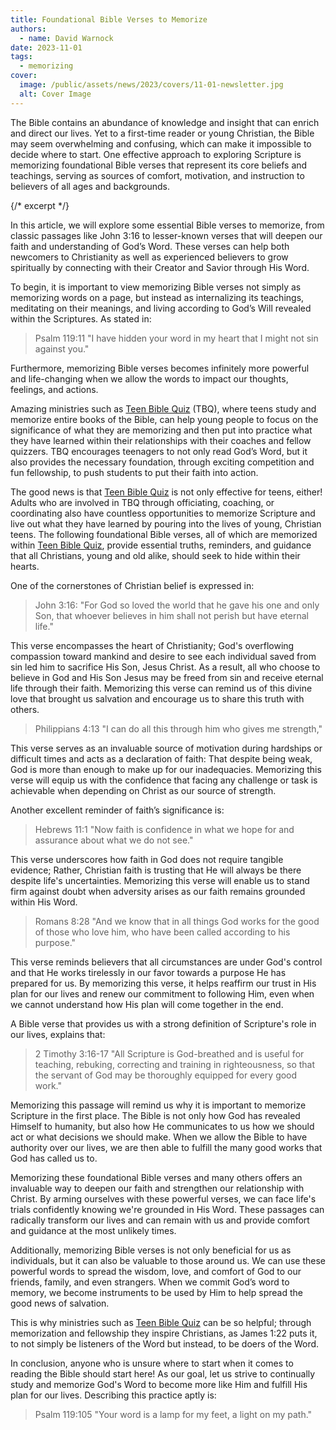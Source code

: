 ```yaml
---
title: Foundational Bible Verses to Memorize
authors:
  - name: David Warnock
date: 2023-11-01
tags:
  - memorizing
cover:
  image: /public/assets/news/2023/covers/11-01-newsletter.jpg
  alt: Cover Image
---
```


The Bible contains an abundance of knowledge and insight that can enrich and direct our lives. Yet to a first-time reader or young Christian, the Bible may seem overwhelming and confusing, which can make it impossible to decide where to start. One effective approach to exploring Scripture is memorizing foundational Bible verses that represent its core beliefs and teachings, serving as sources of comfort, motivation, and instruction to believers of all ages and backgrounds.

{/* excerpt */}

In this article, we will explore some essential Bible verses to memorize, from classic passages like John 3:16 to lesser-known verses that will deepen our faith and understanding of God’s Word. These verses can help both newcomers to Christianity as well as experienced believers to grow spiritually by connecting with their Creator and Savior through His Word.

To begin, it is important to view memorizing Bible verses not simply as memorizing words on a page, but instead as internalizing its teachings, meditating on their meanings, and living according to God’s Will revealed within the Scriptures. As stated in: 

> Psalm 119:11 "I have hidden your word in my heart that I might not sin against you." 
> 
Furthermore, memorizing Bible verses becomes infinitely more powerful and life-changing when we allow the words to impact our thoughts, feelings, and actions.

Amazing ministries such as [Teen Bible Quiz](https://www.biblequiz.com) (TBQ), where teens study and memorize entire books of the Bible, can help young people to focus on the significance of what they are memorizing and then put into practice what they have learned within their relationships with their coaches and fellow quizzers. TBQ encourages teenagers to not only read God’s Word, but it also provides the necessary foundation, through exciting competition and fun fellowship, to push students to put their faith into action.

The good news is that [Teen Bible Quiz](https://www.biblequiz.com) is not only effective for teens, either! Adults who are involved in TBQ through officiating, coaching, or coordinating also have countless opportunities to memorize Scripture and live out what they have learned by pouring into the lives of young, Christian teens. The following foundational Bible verses, all of which are memorized within [Teen Bible Quiz](https://biblequiz.com), provide essential truths, reminders, and guidance that all Christians, young and old alike, should seek to hide within their hearts.

One of the cornerstones of Christian belief is expressed in: 

> John 3:16: "For God so loved the world that he gave his one and only Son, that whoever believes in him shall not perish but have eternal life." 

This verse encompasses the heart of Christianity; God's overflowing compassion toward mankind and desire to see each individual saved from sin led him to sacrifice His Son, Jesus Christ. As a result, all who choose to believe in God and His Son Jesus may be freed from sin and receive eternal life through their faith. Memorizing this verse can remind us of this divine love that brought us salvation and encourage us to share this truth with others.

> Philippians 4:13 "I can do all this through him who gives me strength," 

This verse serves as an invaluable source of motivation during hardships or difficult times and acts as a declaration of faith: That despite being weak, God is more than enough to make up for our inadequacies. Memorizing this verse will equip us with the confidence that facing any challenge or task is achievable when depending on Christ as our source of strength.

Another excellent reminder of faith’s significance is:

> Hebrews 11:1 "Now faith is confidence in what we hope for and assurance about what we do not see." 

This verse underscores how faith in God does not require tangible evidence; Rather, Christian faith is trusting that He will always be there despite life's uncertainties. Memorizing this verse will enable us to stand firm against doubt when adversity arises as our faith remains grounded within His Word. 

> Romans 8:28 "And we know that in all things God works for the good of those who love him, who have been called according to his purpose." 

This verse reminds believers that all circumstances are under God's control and that He works tirelessly in our favor towards a purpose He has prepared for us. By memorizing this verse, it helps reaffirm our trust in His plan for our lives and renew our commitment to following Him, even when we cannot understand how His plan will come together in the end. 

A Bible verse that provides us with a strong definition of Scripture's role in our lives, explains that:

> 2 Timothy 3:16-17 "All Scripture is God-breathed and is useful for teaching, rebuking, correcting and training in righteousness, so that the servant of God may be thoroughly equipped for every good work." 
> 
Memorizing this passage will remind us why it is important to memorize Scripture in the first place. The Bible is not only how God has revealed Himself to humanity, but also how He communicates to us how we should act or what decisions we should make. When we allow the Bible to have authority over our lives, we are then able to fulfill the many good works that God has called us to.

Memorizing these foundational Bible verses and many others offers an invaluable way to deepen our faith and strengthen our relationship with Christ. By arming ourselves with these powerful verses, we can face life's trials confidently knowing we're grounded in His Word. These passages can radically transform our lives and can remain with us and provide comfort and guidance at the most unlikely times.  

Additionally, memorizing Bible verses is not only beneficial for us as individuals, but it can also be valuable to those around us. We can use these powerful words to spread the wisdom, love, and comfort of God to our friends, family, and even strangers. When we commit God’s word to memory, we become instruments to be used by Him to help spread the good news of salvation. 

This is why ministries such as [Teen Bible Quiz](https://biblequiz.com) can be so helpful; through memorization and fellowship they inspire Christians, as James 1:22 puts it, to not simply be listeners of the Word but instead, to be doers of the Word.

In conclusion, anyone who is unsure where to start when it comes to reading the Bible should start here! As our goal, let us strive to continually study and memorize God's Word to become more like Him and fulfill His plan for our lives. Describing this practice aptly is: 

> Psalm 119:105 "Your word is a lamp for my feet, a light on my path." 
